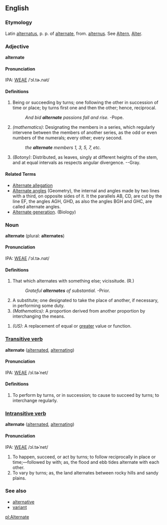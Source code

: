 ==English==
===Etymology===
Latin [[alternatus]], p. p. of [[alternate]], from. [[alternus]].  See [[Altern]], [[Alter]].

===Adjective===
'''alternate'''
====Pronunciation====
IPA: [[WEAE]] /ˈɔl.tɚ.nət/
====Definitions====
# Being or succeeding by turns; one following the other in succession of time or place; by turns first one and then  the other; hence, reciprocal.
#:''And bid '''alternate''' passions fall and rise.''  -Pope.
#''(mathematics)'': Designating the members in a series, which regularly intervene between the members of another series, as the odd or even numbers of the numerals; every other; every second.
#:''the '''alternate''' members 1, 3, 5, 7, etc.''
#''(Botony)'': Distributed, as leaves, singly at different heights of the stem, and at equal intervals as respects angular divergence. --Gray.
====Related Terms====
*[[Alternate allegation]]
*[[Alternate angles]] (Geometry), the internal and angles made by two lines with a third, on opposite sides of it. It the parallels AB, CD, are cut by the line EF, the angles AGH, GHD, as also the angles BGH and GHC, are called alternate angles.
*[[Alternate generation]]. (Biology)
<!-- material copied from Webster's Revised Unabridged Dictionary (1913) -->

===Noun===
'''alternate''' (plural: '''alternates''')
====Pronunciation====
IPA: [[WEAE]] /ˈɔl.tɚ.nət/
====Definitions====
#That which alternates with something else; vicissitude. (R.)
#:''Grateful '''alternates''' of substantial.''  -Prior.
#A substitute; one designated to take the place of another, if necessary, in performing some duty.
#''(Mathematics)'': A proportion derived from another proportion by interchanging the means.
<!-- material copied from Webster's Revised Unabridged Dictionary (1913) -->
#''(US)'': A replacement of equal or [[greater]] value or function. <!-- Or is this meaning prevalent everywhere? -->

===[[Transitive verb]]===
'''alternate''' ([[alternated]], [[alternating]])
====Pronunciation====
IPA: [[WEAE]] /ɔl.tɚˈnet/

====Definitions====
# To perform by turns, or in succession; to cause to succeed by turns; to interchange regularly.
<!-- material copied from Webster's Revised Unabridged Dictionary (1913) -->

===[[Intransitive verb]]===
'''alternate''' ([[alternated]], [[alternating]])
====Pronunciation====
IPA: [[WEAE]] /ɔl.tɚˈnet/

# To happen, succeed, or act by turns; to follow  reciprocally in place or time;&mdash;followed by with; as, the flood and ebb tides alternate with each other.
# To vary by turns; as, the land alternates between rocky hills and sandy plains.
<!-- material copied from Webster's Revised Unabridged Dictionary (1913) -->

===See also===
*[[alternative]]
*[[variant]]

[[pl:Alternate]]